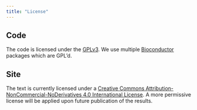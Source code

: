 ```yaml
---
title: "License"
---
```


## Code

The code is licensed under the [GPLv3][code-license].
We use multiple [Bioconductor][bioc] packages which are GPL'd.

[bioc]: https://www.bioconductor.org/about

## Site

The text is currently licensed under a [Creative Commons Attribution-NonCommercial-NoDerivatives 4.0 International License][site-license].
A more permissive license will be applied upon future publication of the results.

[code-license]: https://www.gnu.org/licenses/gpl-3.0.txt
[site-license]: https://creativecommons.org/licenses/by-nc-nd/4.0/
